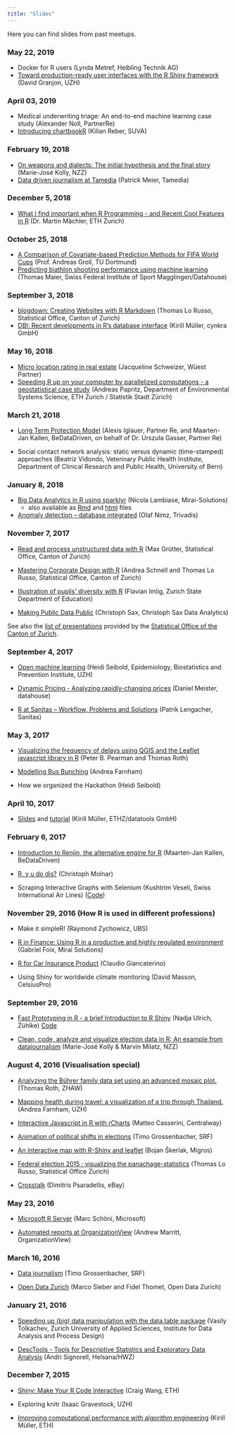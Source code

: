 ```yaml
---
title: "Slides"
---
```


Here you can find slides from past meetups.

### May 22, 2019

- Docker for R users (Lynda Metref, Helbling Technik AG)
- [Toward production-ready user interfaces with the R Shiny framework](https://rinterface.com/shiny/talks/index.html) (David Granjon, UZH)

### April 03, 2019

- Medical underwriting triage: An end-to-end machine learning case study (Alexander Noll, PartnerRe)
- [Introducing chartbookR](slides/Reber_chartbookR.pdf) (Kilian Reber, SUVA)

### February 19, 2018

- [On weapons and dialects: The initial hypothesis and the final story](slides/20190219_talkMJK.pdf) (Marie-José Kolly, NZZ)
- [Data driven journalism at Tamedia](https://docs.google.com/presentation/d/1wWc-yjw33mIA8SrOQd16OoIID54L0wU5mNV4410RxKk) (Patrick Meier, Tamedia)

### December 5, 2018

- [What I find important when R Programming - and Recent Cool Features in R](https://stat.ethz.ch/~maechler/U/R/Zurich_R-2018_ProgR-ALTREP.html#1) (Dr. Martin Mächler, ETH Zurich)

### October 25, 2018

- [A Comparison of Covariate-based Prediction Methods for FIFA World Cups](slides/20181025_useR_predicting_FIFA_groll.pdf) (Prof. Andreas Groll, TU Dortmund)
- [Predicting biathlon shooting performance using machine learning](slides/20181025_useR_predicting_biathlon_maier.pdf) (Thomas Maier, Swiss Federal Institute of Sport Magglingen/Datahouse)

### September 3, 2018

- [blogdown: Creating Websites with R Markdown](slides/blogdown_rmeetup_tlorusso.pdf) (Thomas Lo Russo, Statistical Office, Canton of Zurich)
- [DBI: Recent developments in R's database interface](https://krlmlr.github.io/dbi-slides/2018-09-zurich-meetup/) (Kirill Müller, cynkra GmbH)

### May 16, 2018

- [Micro location rating in real estate](slides/Pres_Schweizer_2018_05_16.pdf) (Jacqueline Schweizer, Wüest Partner)
- [Speeding R up on your computer by parallelized computations - a geostatistical case study](slides/Pres_Papritz_2018_05_16.pdf) (Andreas Papritz, Department of Environmental Systems Science, ETH Zurich / Statistik Stadt Zürich)

### March 21, 2018

- [Long Term Protection Model](slides/LTPM-in-R.pdf) (Alexis Iglauer, Partner Re, and Maarten-Jan Kallen, BeDataDriven, on behalf of Dr. Urszula Gasser, Partner Re)

- Social contact network analysis: static versus dynamic (time-stamped) approaches (Beatriz Vidondo, Veterinary Public Health Institute, Department of Clinical Research and Public Health, University of Bern)

### January 8, 2018

- [Big Data Analytics in R using sparklyr](https://www.slideshare.net/NicolaLambiase/big-data-analytics-in-r-using-sparklyr) (Nicola Lambiase, Mirai-Solutions)
    - also available as [Rmd](https://gist.github.com/lambiase/f07ba853618a9219137fee0764671c94#file-nyc_tlc-rmd) and [html](https://cdn.rawgit.com/lambiase/f07ba853618a9219137fee0764671c94/raw/4f65642e012704f087a93e337ee10b486d53e544/nyc_tlc.html) files

- [Anomaly detection – database integrated](https://www.slideshare.net/Zurich_R_User_Group/anomaly-detection-database-integrated) (Olaf Nimz, Trivadis)

### November 7, 2017

- [Read and process unstructured data with R](https://github.com/statistikZH/RMeetup/blob/master/unstructered_data.pdf) (Max Grütter, Statistical Office, Canton of Zurich)

- [Mastering Corporate Design with R](https://schnllr.github.io/Meetup) (Andrea Schnell and Thomas Lo Russo, Statistical Office, Canton of Zurich)

- [Illustration of pupils’ diversity with R](http://prezi.com/ao48t6yeh_vz/?utm_campaign=share&utm_medium=copy&rc=ex0share) (Flavian Imlig, Zurich State Department of Education)

- [Making Public Data Public](http://www.christophsax.com/slides/171107-meetup/slides.html) (Christoph Sax, Christoph Sax Data Analytics)

See also the [list of presentations](https://statistikzh.github.io/RMeetup/) provided by the [Statistical Office of the Canton of Zurich](http://statistik.zh.ch/).

### September 4, 2017

- [Open machine learning](https://openml.github.io/articles/slides/talk_cenisbs_2017/OpenML_CENISBS.html) (Heidi Seibold, Epidemiology, Biostatistics and Prevention Institute, UZH)

- [Dynamic Pricing - Analyzing rapidly-changing prices](https://docs.datahouse.ch/2017/RMeetup_September) (Daniel Meister, datahouse)

- [R at Sanitas – Workflow, Problems and
Solutions](https://www.slideshare.net/Zurich_R_User_Group/r-at-sanitas-workflow-problems-and-solutions) (Patrik Lengacher, Sanitas)

### May 3, 2017

- [Visualizing the frequency of delays using QGIS and the Leaflet javascript library in R](https://www.slideshare.net/Zurich_R_User_Group/visualizing-the-frequency-of-transit-delays-using-qgis-and-the-leaflet-javascript-library-in-r) (Peter B. Pearman and Thomas Roth)

- [Modelling Bus Bunching](https://www.slideshare.net/Zurich_R_User_Group/modeling-bus-bunching) (Andrea Farnham)

- How we organized the Hackathon (Heidi Seibold)

### April 10, 2017

- [Slides](https://github.com/krlmlr/remake-slides) and [tutorial](https://github.com/krlmlr/remake-tutorial) (Kirill Müller, ETHZ/datatools GmbH)

### February 6, 2017
- [Introduction to Renjin, the alternative engine for R ](https://www.slideshare.net/Zurich_R_User_Group/introduction-to-renjin-the-alternative-engine-for-r) (Maarten-Jan Kallen, BeDataDriven)

- [R, y u do dis? ](https://github.com/christophM/r-y-u-do-dis/blob/master/presentation.Rmd) (Christoph Molnar)

- Scraping Interactive Graphs with Selenium (Kushtrim Veseli, Swiss International Air Lines) ([Code](https://github.com/Zurich-R-User-Group/Zurich-R-User-Group.github.io/blob/master/_files/slides-code/538_polls_all.R))


### November 29, 2016 (How R is used in different professions)

- Make it simpleR! (Raymond Zychowicz, UBS)  

- [R in Finance: Using R in a productive and highly regulated environment](http://www.slideshare.net/Zurich_R_User_Group/rinfinancegabrielfoix) (Gabriel Foix, Mirai Solutions) 

- [R for Car Insurance Product](http://www.slideshare.net/Zurich_R_User_Group/how-to-use-r-in-different-professions-r-for-car-insurance-product-speaker-claudio-giancaterino) (Claudio Giancaterino) 

- Using Shiny for worldwide climate monitoring (David Masson, CelsiusPro)

### September 29, 2016

- [Fast Prototyping in R - a brief Introduction to R Shiny](http://htmlpreview.github.io/?https://github.com/Zurich-R-User-Group/Zurich-R-User-Group.github.io/blob/master/_files/slides/nadja-shiny/MeetupPresentation.html#/) (Nadja Ulrich, Zühlke) [Code](https://github.com/naulrich/ZurichRUserMeetup)

- [Clean, code, analyze and visualize election data in R: An example from datajournalism](http://www.slideshare.net/Zurich_R_User_Group/where-south-america-is-swinging-to-the-right-an-rdriven-data-journalism-project-from-neue-zrcher-zeitung) (Marie-José Kolly & Marvin Milatz, NZZ)


### August 4, 2016 (Visualisation special)

- [Analyzing the Bührer family data set using an advanced mosaic plot.](http://de.slideshare.net/Zurich_R_User_Group/analyzing-the-bhrer-family-data-set-using-an-advanced-mosaic-plot) (Thomas Roth, ZHAW)

- [Mapping health during travel: a visualization of a trip through Thailand.](http://de.slideshare.net/Zurich_R_User_Group/visualization-challenge-mapping-health-during-travel) (Andrea Farnham, UZH)

- [Interactive Javascript in R with rCharts](http://htmlpreview.github.io/?https://raw.githubusercontent.com/Zurich-R-User-Group/Zurich-R-User-Group.github.io/master/_files/slides/matteo-rcharts/index.html) (Matteo Casserini, Centralway)

- [Animation of political shifts in elections](https://github.com/srfdata/2015-09-elections-political-shifts/blob/master/analysis/main.Rmd) (Timo Grossenbacher, SRF)

- [An interactive map with R-Shiny and leaflet](http://de.slideshare.net/Zurich_R_User_Group/an-interactive-map-with-rshiny-and-leaflet) (Bojan Škerlak, Migros)

- [Federal election 2015 : visualizing the panachage-statistics](http://www.web.statistik.zh.ch/cms_vis/meetup/panachage.html) (Thomas Lo Russo, Statistical Office Zurich)

- [Crosstalk](https://raw.githubusercontent.com/dimitris1ps/zurichRMeetup/master/meetup.rmd) (Dimitris Psaradellis, eBay)


### May 23, 2016

- [Microsoft R Server](http://chilp.it/e690a33) (Marc Schöni, Microsoft)

- [Automated reports at OrganizationView](http://www.slideshare.net/AndrewMarritt/zurich-r-user-group-presentation-may-2016) (Andrew Marritt, OrganizationView)

### March 16, 2016

- [Data journalism](http://grssnbchr.github.io/zrug-rddj) (Timo Grossenbacher, SRF)

- [Open Data Zurich](http://de.slideshare.net/Opendatazurich/open-data-lt3-r) (Marco Sieber and Fidel Thomet, Open Data Zurich)

### January 21, 2016

- [Speeding up (big) data manipulation with the data.table package](http://de.slideshare.net/Zurich_R_User_Group/speeding-up-big-data-manipulation-with-datatable-package) (Vasily Tolkachev, Zurich University of Applied Sciences, Institute for Data Analysis and Process Design)

- [DescTools - Tools for Descriptive Statistics and Exploratory Data Analysis](http://de.slideshare.net/Zurich_R_User_Group/zurich-r-user-group-desc-tools) (Andri Signorell, Helsana/HWZ)  

### December 7, 2015

- [Shiny: Make Your R Code Interactive](http://de.slideshare.net/Zurich_R_User_Group/december-2015-meetup-shiny-make-your-r-code-interactive-craig-wang) (Craig Wang, ETH)

- Exploring knitr (Isaac Gravestock, UZH)

- [Improving computational performance with algorithm engineering](https://krlmlr-user15.github.io/presentation/#1) (Kirill Müller, ETH)
